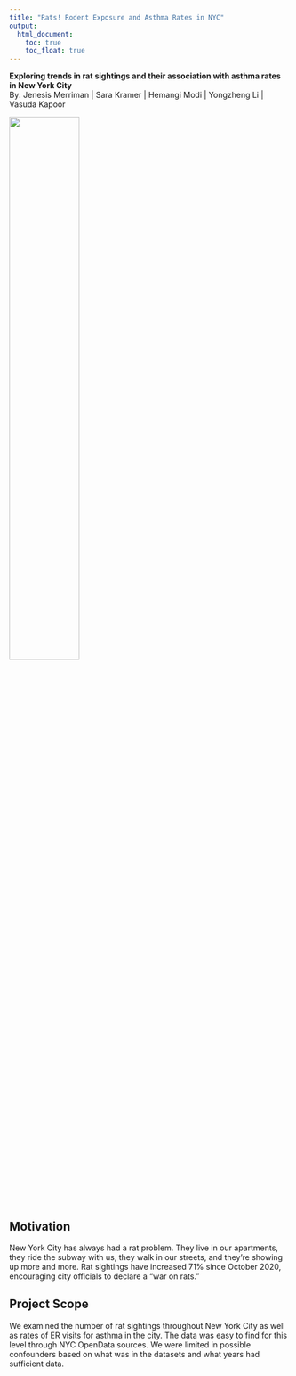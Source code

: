 ```yaml
---
title: "Rats! Rodent Exposure and Asthma Rates in NYC"
output: 
  html_document:
    toc: true
    toc_float: true
---
```


**Exploring trends in rat sightings and their association with asthma rates in New York City**  
By: Jenesis Merriman | Sara Kramer | Hemangi Modi | Yongzheng Li | Vasuda Kapoor


<img src="images/rat_nyc.png" style="width:50%">


## Motivation
New York City has always had a rat problem. They live in our apartments, they ride the subway with us, they walk in our streets, and they’re showing up more and more. Rat sightings have increased 71% since October 2020, encouraging city officials to declare a “war on rats.”

## Project Scope
We examined the number of rat sightings throughout New York City as well as rates of ER visits for asthma in the city. The data was easy to find for this level through NYC OpenData sources. We were limited in possible confounders based on what was in the datasets and what years had sufficient data. 

